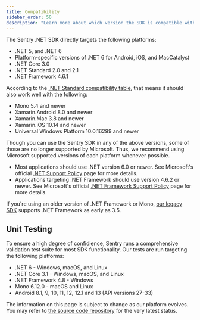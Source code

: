 ```yaml
---
title: Compatibility
sidebar_order: 50
description: "Learn more about which version the SDK is compatible with."
---
```


The Sentry .NET SDK directly targets the following platforms:

- .NET 5, and .NET 6
- Platform-specific versions of .NET 6 for Android, iOS, and MacCatalyst
- .NET Core 3.0
- .NET Standard 2.0 and 2.1
- .NET Framework 4.6.1

According to the [.NET Standard compatibility table](https://docs.microsoft.com/dotnet/standard/net-standard),
that means it should also work well with the following:

- Mono 5.4 and newer
- Xamarin.Android 8.0 and newer
- Xamarin.Mac 3.8 and newer
- Xamarin.iOS 10.14 and newer
- Universal Windows Platform 10.0.16299 and newer

<Note>

Though you can use the Sentry SDK in any of the above versions, some of those are no longer supported by Microsoft.
Thus, we recommend using Microsoft supported versions of each platform whenever possible.

- Most applications should use .NET version 6.0 or newer. See Microsoft's official [.NET Support Policy](https://dotnet.microsoft.com/platform/support/policy) page for more details.
- Applications targeting .NET Framework should use version 4.6.2 or newer. See Microsoft's official [.NET Framework Support Policy](https://dotnet.microsoft.com/platform/support/policy/dotnet-framework) page for more details.

</Note>

<Note>

If you're using an older version of .NET Framework or Mono, [our legacy SDK](/clients/csharp/) supports .NET Framework as early as 3.5.

</Note>

## Unit Testing

To ensure a high degree of confidience, Sentry runs a comprehensive validation test suite for most SDK functionality.
Our tests are run targeting the following platforms:

- .NET 6 - Windows, macOS, and Linux
- .NET Core 3.1 - Windows, macOS, and Linux
- .NET Framework 4.8 - Windows
- Mono 6.12.0 - macOS and Linux
- Android 8.1, 9, 10, 11, 12, 12.1 and 13 (API versions 27-33)

<Note>

The information on this page is subject to change as our platform evolves.
You may refer to [the source code repository](https://github.com/getsentry/sentry-dotnet) for the very latest status.

</Note>
